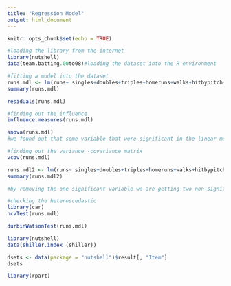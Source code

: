 ---
title: "Regression Model"
output: html_document
---

```{r setup, include=FALSE}
knitr::opts_chunk$set(echo = TRUE)
```





```{r}

#loading the library from the internet
library(nutshell)
data(team.batting.00to08)#loading the dataset into the R environment


```



```{r pressure, echo=FALSE}
#fitting a model into the dataset
runs.mdl <- lm(runs~ singles+doubles+triples+homeruns+walks+hitbypitch+sacrificeflies+stolenbases+caughtstealing,data = team.batting.00to08)
summary(runs.mdl)

```
```{r}
residuals(runs.mdl)
```
```{r}
#finding out the influence
influence.measures(runs.mdl)
```


```{r}
anova(runs.mdl)
#we found out that some variable that were significant in the linear model are not significant when we run the anova model

```

```{r}
#finding out the variance -covariance matrix
vcov(runs.mdl)
```
```{r}
runs.mdl2 <- lm(runs~ singles+doubles+triples+homeruns+walks+hitbypitch+0+stolenbases+caughtstealing,data = team.batting.00to08)
summary(runs.mdl2)

#by removing the one significant variable we are getting two non-significant variable as significant

```
```{r}
#checking the heteroscedastic
library(car)
ncvTest(runs.mdl)

```

```{r}
durbinWatsonTest(runs.mdl)

```

```{r}
library(nutshell)
data(shiller.index (shiller))

```
```{r}
dsets <- data(package = "nutshell")$result[, "Item"]
dsets
```
```{r}
library(rpart)

```

